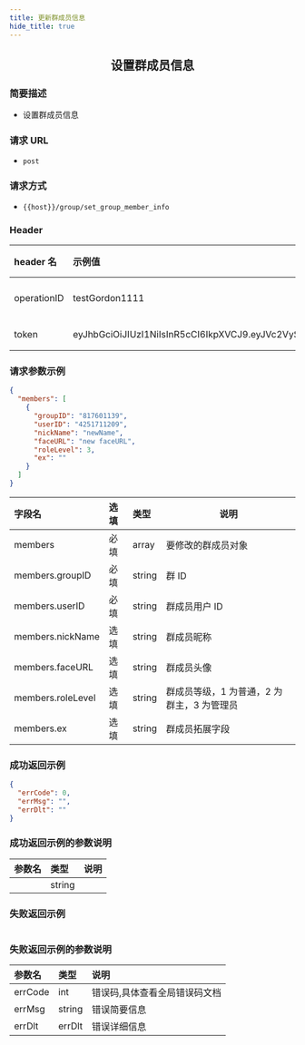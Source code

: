 ```yaml
---
title: 更新群成员信息
hide_title: true
---
```


<center>

## 设置群成员信息

</center>

### 简要描述

- 设置群成员信息

### 请求 URL

- `post`

### 请求方式

- `{{host}}/group/set_group_member_info`

### Header

| header 名   | 示例值                                                                                                                                                                                                      | 选填 | 类型   | 说明                         |
| :---------- | :---------------------------------------------------------------------------------------------------------------------------------------------------------------------------------------------------------- | :--- | ------ | ---------------------------- |
| operationID | testGordon1111                                                                                                                                                                                              | 必填 | string | operationID 用于全局链路追踪 |
| token       | eyJhbGciOiJIUzI1NiIsInR5cCI6IkpXVCJ9.eyJVc2VySUQiOiJvcGVuSU0xMjM0NTYiLCJQbGF0Zm9ybUlEIjoxLCJleHAiOjE2OTU4MjE4MDUsIm5iZiI6MTY4ODA0NTUwNSwiaWF0IjoxNjg4MDQ1ODA1fQ.cY4ecn4qNO59uOkjLiJXSVg57INKOeeXxsNA2ABVFeg | 必填 | string | 管理员或者用户 token         |

### 请求参数示例

```json
{
  "members": [
    {
      "groupID": "817601139",
      "userID": "4251711209",
      "nickName": "newName",
      "faceURL": "new faceURL",
      "roleLevel": 3,
      "ex": ""
    }
  ]
}
```

| 字段名            | 选填 | 类型   | 说明                                       |
| :---------------- | :--- | :----- | ------------------------------------------ |
| members           | 必填 | array  | 要修改的群成员对象                         |
| members.groupID   | 必填 | string | 群 ID                                      |
| members.userID    | 必填 | string | 群成员用户 ID                              |
| members.nickName  | 选填 | string | 群成员昵称                                 |
| members.faceURL   | 选填 | string | 群成员头像                                 |
| members.roleLevel | 选填 | string | 群成员等级，1 为普通，2 为群主，3 为管理员 |
| members.ex        | 选填 | string | 群成员拓展字段                             |

### 成功返回示例

```json
{
  "errCode": 0,
  "errMsg": "",
  "errDlt": ""
}
```

### 成功返回示例的参数说明

| 参数名 | 类型   | 说明 |
| :----- | :----- | :--- |
|        | string |      |

### 失败返回示例

```json

```

### 失败返回示例的参数说明

| 参数名  | 类型   | 说明                          |
| :------ | :----- | :---------------------------- |
| errCode | int    | 错误码,具体查看全局错误码文档 |
| errMsg  | string | 错误简要信息                  |
| errDlt  | errDlt | 错误详细信息                  |
